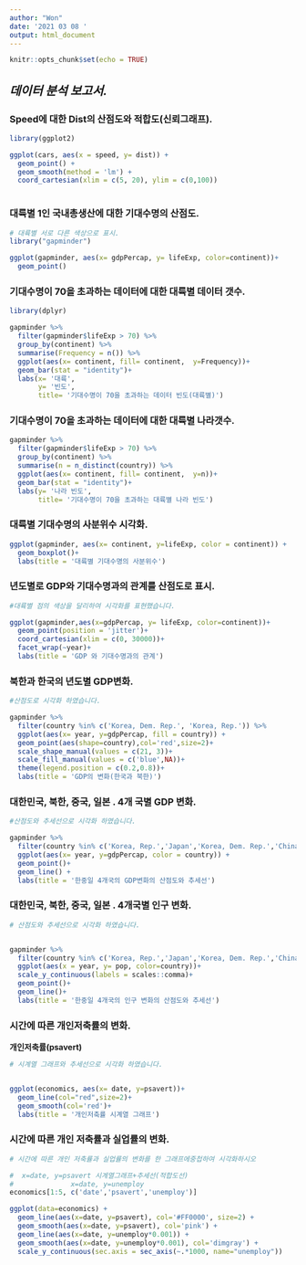 ```yaml
---
author: "Won"
date: '2021 03 08 '
output: html_document
---
```



```r
knitr::opts_chunk$set(echo = TRUE)
```


## *데이터 분석 보고서.* ##


### Speed에 대한 Dist의 산점도와 적합도(신뢰그래프).

```r
library(ggplot2)

ggplot(cars, aes(x = speed, y= dist)) +
  geom_point() +
  geom_smooth(method = 'lm') +
  coord_cartesian(xlim = c(5, 20), ylim = c(0,100))



```



### 대륙별 1인 국내총생산에 대한 기대수명의 산점도.


```r
# 대륙별 서로 다른 색상으로 표시.
library("gapminder")

ggplot(gapminder, aes(x= gdpPercap, y= lifeExp, color=continent))+
  geom_point()

```

### 기대수명이 70을 초과하는 데이터에 대한 대륙별 데이터 갯수.


```r
library(dplyr)

gapminder %>%
  filter(gapminder$lifeExp > 70) %>% 
  group_by(continent) %>% 
  summarise(Frequency = n()) %>% 
  ggplot(aes(x= continent, fill= continent,  y=Frequency))+
  geom_bar(stat = "identity")+
  labs(x= '대륙',
       y= '빈도',
       title= '기대수명이 70을 초과하는 데이터 빈도(대륙별)')


```

### 기대수명이 70을 초과하는 데이터에 대한 대륙별 나라갯수.


```r
gapminder %>%
  filter(gapminder$lifeExp > 70) %>% 
  group_by(continent) %>% 
  summarise(n = n_distinct(country)) %>% 
  ggplot(aes(x= continent, fill= continent,  y=n))+
  geom_bar(stat = "identity")+
  labs(y= '나라 빈도',
       title= '기대수명이 70을 초과하는 대륙별 나라 빈도')


```


### 대륙별 기대수명의 사분위수 시각화.


```r

ggplot(gapminder, aes(x= continent, y=lifeExp, color = continent)) +
  geom_boxplot()+
  labs(title = '대륙별 기대수명의 사분위수')

```


### 년도별로 GDP와 기대수명과의 관계를 산점도로 표시.

```r
#대륙별 점의 색상을 달리하여 시각화를 표현했습니다.

ggplot(gapminder,aes(x=gdpPercap, y= lifeExp, color=continent))+
  geom_point(position = 'jitter')+
  coord_cartesian(xlim = c(0, 30000))+
  facet_wrap(~year)+
  labs(title = 'GDP 와 기대수명과의 관계')


```


### 북한과 한국의 년도별 GDP변화.



```r
#산점도로 시각화 하였습니다.

gapminder %>% 
  filter(country %in% c('Korea, Dem. Rep.', 'Korea, Rep.')) %>% 
  ggplot(aes(x= year, y=gdpPercap, fill = country)) +
  geom_point(aes(shape=country),col='red',size=2)+
  scale_shape_manual(values = c(21, 3))+
  scale_fill_manual(values = c('blue',NA))+
  theme(legend.position = c(0.2,0.8))+
  labs(title = 'GDP의 변화(한국과 북한)')


```


### 대한민국, 북한, 중국, 일본 . 4개 국별 GDP 변화. 



```r
#산점도와 추세선으로 시각화 하였습니다.

gapminder %>% 
  filter(country %in% c('Korea, Rep.','Japan','Korea, Dem. Rep.','China')) %>% 
  ggplot(aes(x= year, y=gdpPercap, color = country)) +
  geom_point()+
  geom_line() +
  labs(title = '한중일 4개국의 GDP변화의 산점도와 추세선')


```


### 대한민국, 북한, 중국, 일본 . 4개국별 인구 변화.




```r
# 산점도와 추세선으로 시각화 하였습니다.


gapminder %>% 
  filter(country %in% c('Korea, Rep.','Japan','Korea, Dem. Rep.','China')) %>% 
  ggplot(aes(x = year, y= pop, color=country))+
  scale_y_continuous(labels = scales::comma)+
  geom_point()+
  geom_line()+
  labs(title = '한중일 4개국의 인구 변화의 산점도와 추세선')

```



### 시간에 따른 개인저축률의 변화.

**개인저축률(psavert)**

```r
# 시계열 그래프와 추세선으로 시각화 하였습니다.


ggplot(economics, aes(x= date, y=psavert))+
  geom_line(col="red",size=2)+
  geom_smooth(col='red')+
  labs(title = '개인저축률 시계열 그래프')


```


### 시간에 따른 개인 저축률과 실업률의 변화.


```r
# 시간에 따른 개인 저축률과 실업률의 변화를 한 그래프에중첩하여 시각화하시오

#  x=date, y=psavert 시계열그래프+추세선(적합도선) 
#              x=date, y=unemploy
economics[1:5, c('date','psavert','unemploy')]

ggplot(data=economics) +
  geom_line(aes(x=date, y=psavert), col='#FF0000', size=2) +
  geom_smooth(aes(x=date, y=psavert), col='pink') +
  geom_line(aes(x=date, y=unemploy*0.001)) +
  geom_smooth(aes(x=date, y=unemploy*0.001), col='dimgray') +
  scale_y_continuous(sec.axis = sec_axis(~.*1000, name="unemploy"))



```
